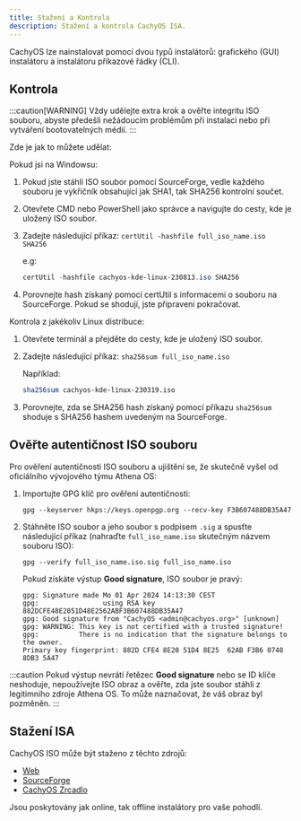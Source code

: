 ```yaml
---
title: Stažení a Kontrola
description: Stažení a kontrola CachyOS ISA.
---
```



CachyOS lze nainstalovat pomocí dvou typů instalátorů: grafického (GUI) instalátoru a instalátoru příkazové řádky (CLI).

## Kontrola

:::caution[WARNING]
Vždy udělejte extra krok a ověřte integritu ISO souboru, abyste předešli nežádoucím problémům při instalaci nebo při vytváření bootovatelných médií.
:::

Zde je jak to můžete udělat:

Pokud jsi na Windowsu:

<Steps>

1. Pokud jste stáhli ISO soubor pomocí SourceForge, vedle každého souboru je vykřičník obsahující jak SHA1, tak SHA256 kontrolní součet.

2. Otevřete CMD nebo PowerShell jako správce a navigujte do cesty, kde je uložený ISO soubor.

3. Zadejte následující příkaz: `certUtil -hashfile full_iso_name.iso SHA256`

   e.g:
   ```powershell
   certUtil -hashfile cachyos-kde-linux-230813.iso SHA256
   ```

4. Porovnejte hash získaný pomocí certUtil s informacemi o souboru na SourceForge. Pokud se shodují, jste připraveni pokračovat.

</Steps>

Kontrola z jakékoliv Linux distribuce:

<Steps>

1. Otevřete terminál a přejděte do cesty, kde je uložený ISO soubor.

2. Zadejte následující příkaz: `sha256sum full_iso_name.iso`

   Například:
   ```sh
   sha256sum cachyos-kde-linux-230319.iso
   ```

3. Porovnejte, zda se SHA256 hash získaný pomocí příkazu `sha256sum` shoduje s SHA256 hashem uvedeným na SourceForge.

</Steps>

## Ověřte autentičnost ISO souboru

Pro ověření autentičnosti ISO souboru a ujištění se, že skutečně vyšel od oficiálního vývojového týmu Athena OS:

<Steps>

1. Importujte GPG klíč pro ověření autentičnosti:

   ```shell
   gpg --keyserver hkps://keys.openpgp.org --recv-key F3B607488DB35A47
   ```

2. Stáhněte ISO soubor a jeho soubor s podpisem `.sig` a spusťte následující příkaz (nahraďte `full_iso_name.iso` skutečným názvem souboru ISO):
   ```shell
   gpg --verify full_iso_name.iso.sig full_iso_name.iso
   ```

   Pokud získáte výstup **Good signature**, ISO soubor je pravý:
   ```
   gpg: Signature made Mo 01 Apr 2024 14:13:30 CEST
   gpg:                using RSA key 882DCFE48E2051D48E2562ABF3B607488DB35A47
   gpg: Good signature from "CachyOS <admin@cachyos.org>" [unknown]
   gpg: WARNING: This key is not certified with a trusted signature!
   gpg:          There is no indication that the signature belongs to the owner.
   Primary key fingerprint: 882D CFE4 8E20 51D4 8E25  62AB F3B6 0748 8DB3 5A47
   ```

</Steps>

:::caution
Pokud výstup nevrátí řetězec **Good signature** nebo se ID klíče neshoduje, nepoužívejte ISO obraz a ověřte, zda jste soubor stáhli z legitimního zdroje Athena OS. To může naznačovat, že váš obraz byl pozměněn.
:::

## Stažení ISA

CachyOS ISO může být staženo z těchto zdrojů:

*   [Web](https://cachyos.org/download)
*   [SourceForge](https://sourceforge.net/projects/cachyos-arch/files/)
*   [CachyOS Zrcadlo](https://mirror.cachyos.org/ISO/)

Jsou poskytovány jak online, tak offline instalátory pro vaše pohodlí.
